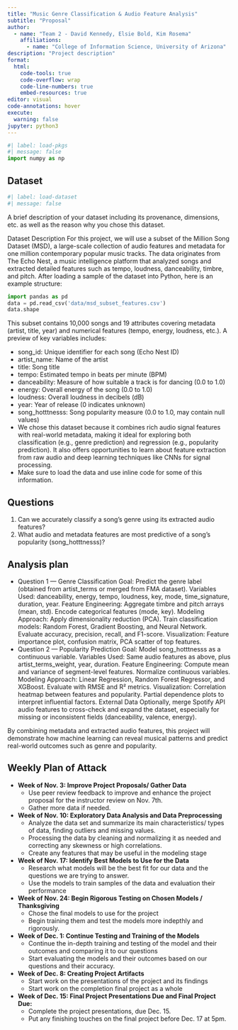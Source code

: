```yaml
---
title: "Music Genre Classification & Audio Feature Analysis"
subtitle: "Proposal"
author: 
  - name: "Team 2 - David Kennedy, Elsie Bold, Kim Rosema"
    affiliations:
      - name: "College of Information Science, University of Arizona"
description: "Project description"
format:
  html:
    code-tools: true
    code-overflow: wrap
    code-line-numbers: true
    embed-resources: true
editor: visual
code-annotations: hover
execute:
  warning: false
jupyter: python3
---
```


```python
#| label: load-pkgs
#| message: false
import numpy as np
```

## Dataset

```python
#| label: load-dataset
#| message: false
```

A brief description of your dataset including its provenance, dimensions, etc. as well as the reason why you chose this dataset.

Dataset Description
For this project, we will use a subset of the Million Song Dataset (MSD), a large-scale collection of audio features and metadata for one million contemporary popular music tracks. The data originates from The Echo Nest, a music intelligence platform that analyzed songs and extracted detailed features such as tempo, loudness, danceability, timbre, and pitch.
After loading a sample of the dataset into Python, here is an example structure:
```python
import pandas as pd
data = pd.read_csv('data/msd_subset_features.csv')
data.shape
```

This subset contains 10,000 songs and 19 attributes covering metadata (artist, title, year) and numerical features (tempo, energy, loudness, etc.). A preview of key variables includes:

- song_id: Unique identifier for each song (Echo Nest ID)
- artist_name: Name of the artist
- title: Song title
- tempo: Estimated tempo in beats per minute (BPM)
- danceability:  Measure of how suitable a track is for dancing (0.0 to 1.0)
- energy: Overall energy of the song (0.0 to 1.0)
- loudness: Overall loudness in decibels (dB)
- year: Year of release (0 indicates unknown)
- song_hotttnesss: Song popularity measure (0.0 to 1.0, may contain null values)
- We chose this dataset because it combines rich audio signal features with real-world metadata, making it ideal for exploring both classification (e.g., genre prediction) and regression (e.g., popularity prediction). It also offers opportunities to learn about feature extraction from raw audio and deep learning techniques like CNNs for signal processing.
- Make sure to load the data and use inline code for some of this information.

## Questions

1. Can we accurately classify a song’s genre using its extracted audio features?
2. What audio and metadata features are most predictive of a song’s popularity (song_hotttnesss)?

## Analysis plan

- Question 1 — Genre Classification
Goal: Predict the genre label (obtained from artist_terms or merged from FMA dataset).
Variables Used:
danceability, energy, tempo, loudness, key, mode, time_signature, duration, year.
Feature Engineering:
Aggregate timbre and pitch arrays (mean, std).
Encode categorical features (mode, key).
Modeling Approach:
Apply dimensionality reduction (PCA).
Train classification models: Random Forest, Gradient Boosting, and Neural Network.
Evaluate accuracy, precision, recall, and F1-score.
Visualization:
Feature importance plot, confusion matrix, PCA scatter of top features.
- Question 2 — Popularity Prediction
Goal: Model song_hotttnesss as a continuous variable.
Variables Used:
Same audio features as above, plus artist_terms_weight, year, duration.
Feature Engineering:
Compute mean and variance of segment-level features.
Normalize continuous variables.
Modeling Approach:
Linear Regression, Random Forest Regressor, and XGBoost.
Evaluate with RMSE and R² metrics.
Visualization:
Correlation heatmap between features and popularity.
Partial dependence plots to interpret influential factors.
External Data
Optionally, merge Spotify API audio features to cross-check and expand the dataset, especially for missing or inconsistent fields (danceability, valence, energy).

By combining metadata and extracted audio features, this project will demonstrate how machine learning can reveal musical patterns and predict real-world outcomes such as genre and popularity.

## Weekly Plan of Attack

- **Week of Nov. 3: Improve Project Proposals/ Gather Data**
  * Use peer review feedback to improve and enhance the project proposal for the instructor review on Nov. 7th.
  * Gather more data if needed.
- **Week of Nov. 10: Exploratory Data Analysis and Data Preprocessing**
  * Analyze the data set and summarize its main characteristics/ types of data, finding outliers and missing values.
  * Processing the data by cleaning and normalizing it as needed and correcting any skewness or high correlations.
  * Create any features that may be useful in the modeling stage
- **Week of Nov. 17: Identify Best Models to Use for the Data**
  * Research what models will be the best fit for our data and the questions we are trying to answer.
  * Use the models to train samples of the data and evaluation their performance 
- **Week of Nov. 24: Begin Rigorous Testing on Chosen Models / Thanksgiving**
  * Chose the final models to use for the project
  * Begin training them and test the models more indepthly and rigorously.
- **Week of Dec. 1: Continue Testing and Training of the Models**
  * Continue the in-depth training and testing of the model and their outcomes and comparing it to our questions
  * Start evaluating the models and their outcomes based on our questions and their accuracy.
- **Week of Dec. 8: Creating Project Artifacts**
  * Start work on the presentations of the project and its findings
  * Start work on the completion final project as a whole 
- **Week of Dec. 15: Final Project Presentations Due and Final Project Due:**
  * Complete the project presentations, due Dec. 15.
  * Put any finishing touches on the final project before Dec. 17 at 5pm.